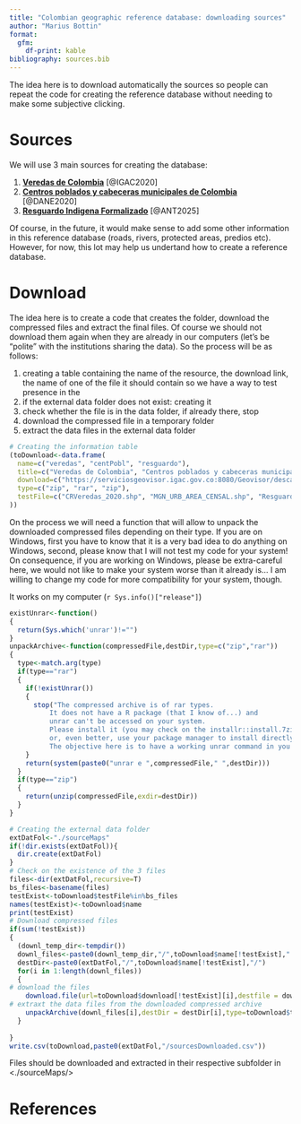 ```yaml
---
title: "Colombian geographic reference database: downloading sources"
author: "Marius Bottin"
format: 
  gfm:
    df-print: kable
bibliography: sources.bib
---
```


The idea here is to download automatically the sources so people can repeat the code for creating the reference database without needing to make some subjective clicking.

# Sources

We will use 3 main sources for creating the database:

1. [**Veredas de Colombia**](https://serviciosgeovisor.igac.gov.co:8080/Geovisor/descargas?cmd=download&token=eyJhbGciOiJIUzUxMiJ9.eyJzdWIiOiIxNzYxODIiLCJleHAiOjE3NDI2MTA3OTgsImp0aSI6InNlcnZpY2lvXzAtNjkwIn0.q0kz4SRuQy-iZTI9Fnn6-Xn6RCphnq36Bv7Zg_V8PCI7MME6GjlIowq3FcWAdu-DmuFGgw4Pi8UxqdO5_N_sYw) [@IGAC2020]
1. [**Centros poblados y cabeceras municipales de Colombia**](https://geoportal.dane.gov.co/descargas/mgn_2020/MGN2020_URB_AREA_CENSAL.rar) [@DANE2020]
1. [**Resguardo Indigena Formalizado**](https://hub.arcgis.com/api/v3/datasets/8944116ccfd34a7189c4bc44b8e19186_0/downloads/data?format=shp&spatialRefId=4686&where=1%3D1) [@ANT2025]

Of course, in the future, it would make sense to add some other information in this reference database (roads, rivers, protected areas, predios etc).
However, for now, this lot may help us undertand how to create a reference database.

# Download

The idea here is to create a code that creates the folder, download the compressed files and extract the final files.
Of course we should not download them again when they are already in our computers (let's be "polite" with the institutions sharing the data).
So the process will be as follows:

1. creating a table containing the name of the resource, the download link, the name of one of the file it should contain so we have a way to test presence in the 
1. if the external data folder does not exist: creating it
1. check whether the file is in the data folder, if already there, stop
1. download the compressed file in a temporary folder
1. extract the data files in the external data folder

```r
# Creating the information table
(toDownload<-data.frame(
  name=c("veredas", "centPobl", "resguardo"),
  title=c("Veredas de Colombia", "Centros poblados y cabeceras municipales de Colombia", "Resguardo Indigena Formalizado"),
  download=c("https://serviciosgeovisor.igac.gov.co:8080/Geovisor/descargas?cmd=download&token=eyJhbGciOiJIUzUxMiJ9.eyJzdWIiOiIxNzYxODIiLCJleHAiOjE3NDI2MTA3OTgsImp0aSI6InNlcnZpY2lvXzAtNjkwIn0.q0kz4SRuQy-iZTI9Fnn6-Xn6RCphnq36Bv7Zg_V8PCI7MME6GjlIowq3FcWAdu-DmuFGgw4Pi8UxqdO5_N_sYw", "https://geoportal.dane.gov.co/descargas/mgn_2020/MGN2020_URB_AREA_CENSAL.rar", "https://hub.arcgis.com/api/v3/datasets/8944116ccfd34a7189c4bc44b8e19186_0/downloads/data?format=shp&spatialRefId=4686&where=1%3D1"),
  type=c("zip", "rar", "zip"),
  testFile=c("CRVeredas_2020.shp", "MGN_URB_AREA_CENSAL.shp", "Resguardo_Indigena_Formalizado.shp")
))
```

On the process we will need a function that will allow to unpack the downloaded compressed files depending on their type.
If you are on Windows, first you have to know that it is a very bad idea to do anything on Windows, second, please know that I will not test my code for your system!
On consequence, if you are working on Windows, please be extra-careful here, we would not like to make your system worse than it already is... I am willing to change my code for more compatibility for your system, though.

It works on my computer (`r Sys.info()["release"]`)

```r
existUnrar<-function()
{
  return(Sys.which('unrar')!="")
}
unpackArchive<-function(compressedFile,destDir,type=c("zip","rar"))
{
  type<-match.arg(type)
  if(type=="rar")
  {
    if(!existUnrar())
    {
      stop("The compressed archive is of rar types.
          It does not have a R package (that I know of...) and
          unrar can't be accessed on your system.
          Please install it (you may check on the installr::install.7zip function,
          or, even better, use your package manager to install directly unrar).
          The objective here is to have a working unrar command in you command path.")
    }
    return(system(paste0("unrar e ",compressedFile," ",destDir)))
  }
  if(type=="zip")
  {
    return(unzip(compressedFile,exdir=destDir))
  }
}

```




```r
# Creating the external data folder
extDatFol<-"./sourceMaps"
if(!dir.exists(extDatFol)){
  dir.create(extDatFol)
}
# Check on the existence of the 3 files
files<-dir(extDatFol,recursive=T)
bs_files<-basename(files)
testExist<-toDownload$testFile%in%bs_files
names(testExist)<-toDownload$name
print(testExist)
# Download compressed files
if(sum(!testExist))
{
  (downl_temp_dir<-tempdir())
  downl_files<-paste0(downl_temp_dir,"/",toDownload$name[!testExist],".",toDownload$type[!testExist])
  destDir<-paste0(extDatFol,"/",toDownload$name[!testExist],"/")
  for(i in 1:length(downl_files))
  {
# download the files
    download.file(url=toDownload$download[!testExist][i],destfile = downl_files[i])
# extraxt the data files from the downloaded compressed archive
    unpackArchive(downl_files[i],destDir = destDir[i],type=toDownload$type[!testExist][i])
  }
  
}
write.csv(toDownload,paste0(extDatFol,"/sourcesDownloaded.csv"))
```


Files should be downloaded and extracted in their respective subfolder in <./sourceMaps/>


# References
